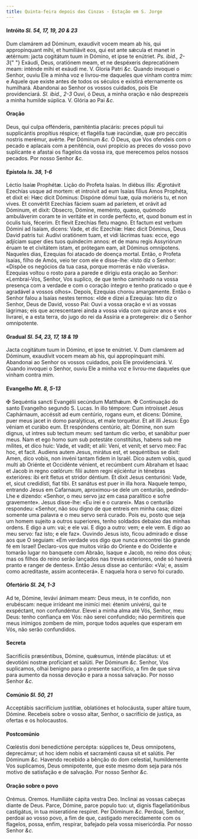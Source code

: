 ```yaml
---
title: Quinta-feira depois das Cinzas - Estação em S. Jorge
---
```


#### Intróito <em>Sl. 54, 17, 19, 20 & 23</em>

<div class="grid grid-cols-2 gap-5">
  <span class="text-justify">
    Dum clamárem ad Dóminum, exaudívit vocem meam ab his, qui appropínquant
    mihi, et humiliávit eos, qui est ante sǽcula et manet in ætérnum: jacta
    cogitátum tuum in Dómino, et ipse te enútriet. <em>Ps. ibid., 2-3</em>{" "}
    Exáudi, Deus, oratiónem meam, et ne despéxeris deprecatiónem meam: inténde
    mihi et exáudi me. V. Gloria Patri <em>&c.</em>
  </span>
  <span class="text-justify">
    Quando invoquei o Senhor, ouviu Ele a minha voz e livrou-me daqueles que
    vinham contra mim: e Aquele que existe antes de todos os séculos e existirá
    eternamente os humilhará. Abandonai ao Senhor os vossos cuidados, pois Ele
    providenciará. <em>Sl. ibid., 2-3</em> Ouvi, ó Deus, a minha oração e não
    desprezeis a minha humilde súplica. V. Glória ao Pai <em>&c.</em>
  </span>
</div>

#### Oração

<div class="grid grid-cols-2 gap-5">
  <span class="text-justify">
    Deus, qui culpa offénderis, pæniténtia placáris: preces pópuli tui
    supplicántis propítius réspice; et flagélla tuæ iracúndiæ, quæ pro peccátis
    nostris merémur, avérte. Per Dóminum <em>&c.</em>
  </span>
  <span class="text-justify">
    Ó Deus, que Vos ofendeis com o pecado e aplacais com a penitência, ouvi
    propício as preces do vosso povo suplicante e afastai os flagelos da vossa
    ira, que merecemos pelos nossos pecados. Por nosso Senhor <em>&c.</em>
  </span>
</div>

#### Epístola <em>Is. 38, 1-6</em>

<div class="grid grid-cols-2 gap-5">
  <span class="text-justify">Léctio Isaíæ Prophétæ.</span>
  <span class="text-justify">Lição do Profeta Isaías.</span>
  <span class="text-justify">
    In diébus illis: Ægrotávit Ezechías usque ad mortem: et introívit ad eum
    Isaías fílius Amos Prophéta, et dixit ei: Hæc dicit Dóminus: Dispóne dómui
    tuæ, quia moriéris tu, et non vives. Et convértit Ezechías fáciem suam ad
    paríetem, et orávit ad Dóminum, et dixit: Obsecro, Dómine, meménto, quæso,
    quómodo ambuláverim coram te in veritáte et in corde perfécto, et, quod
    bonum est in óculis tuis, fécerim. Et flevit Ezechías fletu magno. Et factum
    est verbum Dómini ad Isaíam, dicens: Vade, et dic Ezechíæ: Hæc dicit
    Dóminus, Deus David patris tui: Audívi oratiónem tuam, et vidi lácrimas
    tuas: ecce, ego adjíciam super dies tuos quíndecim annos: et de manu regis
    Assyriórum éruam te et civitátem istam, et prótegam eam, ait Dóminus
    omnípotens.
  </span>
  <span class="text-justify">
    Naqueles dias, Ezequias foi atacado de doença mortal. Então, o Profeta
    Isaías, filho de Amós, veio ter com ele e disse-lhe: «Isto diz o Senhor:
    «Dispõe os negócios da tua casa, porque morrerás e não viverás». Ezequias
    voltou o rosto para a parede e dirigiu esta oração ao Senhor: «Lembrai-Vos,
    Senhor, Vos suplico, de que tenho caminhado na vossa presença com a verdade
    e com o coração íntegro e tenho praticado o que é agradável a vossos olhos».
    Depois, Ezequias chorou amargamente. Então o Senhor falou a Isaías nestes
    termos: «Ide e dizei a Ezequias: Isto diz o Senhor, Deus de David, vosso
    Pai: Ouvi a vossa oração e vi as vossas lágrimas; eis que acrescentarei
    ainda a vossa vida com quinze anos e vos livrarei, e a esta terra, do jugo
    do rei da Assíria e a protegerei»: diz o Senhor omnipotente.
  </span>
</div>

#### Gradual <em>Sl. 54, 23, 17, 18 & 19</em>

<div class="grid grid-cols-2 gap-5">
  <span class="text-justify">
    Jacta cogitátum tuum in Dómino, et ipse te enútriet. V. Dum clamárem ad
    Dóminum, exaudívit vocem meam ab his, qui appropínquant mihi.
  </span>
  <span class="text-justify">
    Abandonai ao Senhor os vossos cuidados, pois Ele providenciará. V. Quando
    invoquei o Senhor, ouviu Ele a minha voz e livrou-me daqueles que vinham
    contra mim.
  </span>
</div>

#### Evangelho <em>Mt. 8, 5-13</em>

<div class="grid grid-cols-2 gap-5">
  <span class="text-justify">
    <span class="text-red-500">&#10016;</span> Sequéntia sancti Evangélii
    secúndum Matthǽum.
  </span>
  <span class="text-justify">
    <span class="text-red-500">&#10016;</span> Continuação do santo Evangelho
    segundo S. Lucas.
  </span>
  <span class="text-justify">
    In illo témpore: Cum introísset Jesus Caphárnaum, accéssit ad eum centúrio,
    rogans eum, et dicens: Dómine, puer meus jacet in domo paralýticus, et male
    torquétur. Et ait illi Jesus: Ego véniam et curábo eum. Et respóndens
    centúrio, ait: Dómine, non sum dignus, ut intres sub tectum meum: sed tantum
    dic verbo, et sanábitur puer meus. Nam et ego homo sum sub potestáte
    constitútus, habens sub me mílites, et dico huic: Vade, et vadit; et alii:
    Veni, et venit; et servo meo: Fac hoc, et facit. Audiens autem Jesus,
    mirátus est, et sequéntibus se dixit: Amen, dico vobis, non invéni tantam
    fidem in Israël. Dico autem vobis, quod multi ab Oriénte et Occidénte
    vénient, et recúmbent cum Abraham et Isaac et Jacob in regno cœlórum: fílii
    autem regni ejiciéntur in ténebras exterióres: ibi erit fletus et stridor
    déntium. Et dixit Jesus centurióni: Vade, et, sicut credidísti, fiat tibi.
    Et sanátus est puer in illa hora.
  </span>
  <span class="text-justify">
    Naquele tempo, entrando Jesus em Cafarnaum, aproximou-se dele um centurião,
    pedindo-Lhe e dizendo: «Senhor, o meu servo jaz em casa paralítico e sofre
    gravemente». Jesus disse-lhe: «Eu irei e o curarei». Mas o centurião
    respondeu: «Senhor, não sou digno de que entreis em minha casa; dizei
    somente uma palavra e o meu servo será curado. Pois eu, posto que seja um
    homem sujeito a outros superiores, tenho soldados debaixo das minhas ordens.
    E digo a um: vai; e ele vai. E digo a outro: vem; e ele vem. E digo ao meu
    servo: faz isto; e ele faz». Ouvindo Jesus isto, ficou admirado e disse aos
    que O seguiam: «Em verdade vos digo que nunca encontrei tão grande fé em
    Israel! Declaro-vos que muitos virão do Oriente e do Ocidente e tomarão
    lugar no banquete com Abraão, Isaque e Jacob, no reino dos céus; mas os
    filhos do reino serão lançados nas trevas exteriores, onde só haverá pranto
    e ranger de dentes». Então Jesus disse ao centurião: «Vai; e, assim como
    acreditaste, assim acontecerá». E naquela hora o servo foi curado.
  </span>
</div>

#### Ofertório <em>Sl. 24, 1-3</em>

<div class="grid grid-cols-2 gap-5">
  <span class="text-justify">
    Ad te, Dómine, levávi ánimam meam: Deus meus, in te confído, non erubéscam:
    neque irrídeant me inimíci mei: étenim univérsi, qui te exspéctant, non
    confundéntur.
  </span>
  <span class="text-justify">
    Elevei a minha alma até Vós, Senhor, meu Deus: tenho confiança em Vós: não
    serei confundido; não permitireis que meus inimigos zombem de mim, porque
    todos aqueles que esperam em Vós, não serão confundidos.
  </span>
</div>

#### Secreta

<div class="grid grid-cols-2 gap-5">
  <span class="text-justify">
    Sacrifíciis præséntibus, Dómine, quǽsumus, inténde placátus: ut et devotióni
    nostræ profíciant et salúti. Per Dóminum <em>&c.</em>
  </span>
  <span class="text-justify">
    Senhor, Vos suplicamos, olhai benigno para o presente sacrifício, a fim de
    que sirva para aumento da nossa devoção e para a nossa salvação. Por nosso
    Senhor <em>&c.</em>
  </span>
</div>

#### Comúnio <em>Sl. 50, 21</em>

<div class="grid grid-cols-2 gap-5">
  <span class="text-justify">
    Acceptábis sacrifícium justítiæ, oblatiónes et holocáusta, super altáre
    tuum, Dómine.
  </span>
  <span class="text-justify">
    Recebeis sobre o vosso altar, Senhor, o sacrifício de justiça, as ofertas e
    os holocaustos.
  </span>
</div>

#### Postcomúnio

<div class="grid grid-cols-2 gap-5">
  <span class="text-justify">
    Cœléstis doni benedictióne percépta: súpplices te, Deus omnípotens,
    deprecámur; ut hoc idem nobis et sacraménti causa sit et salútis. Per
    Dóminum <em>&c.</em>
  </span>
  <span class="text-justify">
    Havendo recebido a bênção do dom celestial, humildemente Vos suplicamos,
    Deus omnipotente, que este mesmo dom seja para nós motivo de satisfação e de
    salvação. Por nosso Senhor <em>&c.</em>
  </span>
</div>

#### Oração sobre o povo

<div class="grid grid-cols-2 gap-5">
  <span class="text-red-500 text-center">Orémus.</span>
  <span class="text-red-500 text-center">Oremos.</span>
  <span class="text-justify">Humiliáte cápita vestra Deo.</span>
  <span class="text-justify">Inclinai as vossas cabeças diante de Deus.</span>
  <span class="text-justify">
    Parce, Dómine, parce populo tuo: ut, dignis flagellatiónibus castigátus, in
    tua miseratióne respíret. Per Dóminum <em>&c.</em>
  </span>
  <span class="text-justify">
    Perdoai, Senhor, perdoai ao vosso povo, a fim de que, castigado
    merecidamente com os flagelos, possa, enfim, respirar, bafejado pela vossa
    misericórdia. Por nosso Senhor <em>&c.</em>
  </span>
</div>
